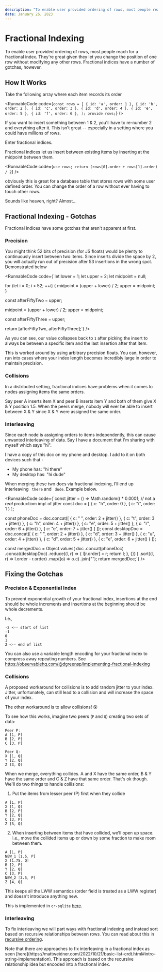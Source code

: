 ```yaml
---
description: "To enable user provided ordering of rows, most people reach for a fractional index. They're great given they let you change the position of one row without modifying any other rows. Fractional indices have a number of gotchas, however."
date: January 26, 2023
---
```



# Fractional Indexing

To enable user provided ordering of rows, most people reach for a fractional index. They're great given they let you change the position of one row without modifying any other rows. Fractional indices have a number of gotchas, however. 

## How It Works

Take the following array where each item records its order

<RunnableCode 
  code={`const rows = [
  { id: 'a', order: 1 },
  { id: 'b', order: 2 },
  { id: 'c', order: 3 },
  { id: 'd', order: 4 },
  { id: 'e', order: 5 },
  { id: 'f', order: 6 },
];
provide rows;`}
/>

If you want to insert something between 1 & 2, you'll have to re-number 2 and everything after it. This isn't great -- especially in a setting where you could have millions of rows.

Enter fractional indices.

Fractional indices let us insert between existing items by inserting at the midpoint between them.

<RunnableCode
  code={`use rows;
return (rows[0].order + rows[1].order) / 2`} />

obviously this is great for a database table that stores rows with some user defined order. You can change the order of a row without ever having to touch other rows.

Sounds like heaven, right? Almost...

## Fractional Indexing - Gotchas

Fractional indices have some gotchas that aren't apparent at first.

### Precision
You might think 52 bits of precision (for JS floats) would be plenty to continuously insert between two items. Since inserts divide the space by 2, you will actually run out of precision after 53 insertions in the wrong spot. Demonstrated below

<RunnableCode
  code={`let lower = 1;
let upper = 2;
let midpoint = null;

for (let i = 0; i < 52; ++i) {
  midpoint = (upper + lower) / 2;
  upper = midpoint;
}

const afterFiftyTwo = upper;

midpoint = (upper + lower) / 2;
upper = midpoint;

const afterFiftyThree = upper;

return [afterFiftyTwo, afterFiftyThree];`} />

As you can see, our value collapses back to `1` after picking the insert to always be between a specific item and the last insertion after that item.

This is worked around by using arbitrary precision floats. You can, however, run into cases where your index length becomes incredibly large in order to maintain precision.

### Collisions

In a distributed setting, fractional indices have problems when it comes to nodes assigning items the same orders.

Say peer A inserts item X and peer B inserts item Y and both of them give X & Y position 1.5. When the peers merge, nobody will ever be able to insert between X & Y since X & Y were assigned the same order.

### Interleaving

Since each node is assigning orders to items independently, this can cause unwanted interleaving of data.  Say I have a document that I'm sharing with myself which says "hi".

I have a copy of this doc on my phone and desktop. I add to it on both devices such that -

- My phone has: "hi there"
- My desktop has: "hi dude"

When merging these two docs via fractional indexing, I'll end up interleaving ` there` and ` dude`. Example below.

<RunnableCode code={`const jitter = () => Math.random() * 0.0001; // not a _real_ productiom impl of jitter
const doc = [
  { c: "h", order: 0 },
  { c: "i", order: 1 }
];

const phoneDoc = doc.concat([
  { c: " ", order: 2 + jitter() },
  { c: "t", order: 3 + jitter() },
  { c: "h", order: 4 + jitter() },
  { c: "e", order: 5 + jitter() },
  { c: "r", order: 6 + jitter() },
  { c: "e", order: 7 + jitter() }
]);
const desktopDoc = doc.concat([
  { c: " ", order: 2 + jitter() },
  { c: "d", order: 3 + jitter() },
  { c: "u", order: 4 + jitter() },
  { c: "d", order: 5 + jitter() },
  { c: "e", order: 6 + jitter() }
]);

const mergedDoc = Object.values(
  doc
    .concat(phoneDoc)
    .concat(desktopDoc)
    .reduce((l, r) => {
      l[r.order] = r;
      return l;
    }, {})
)
  .sort((l, r) => l.order - r.order)
  .map((o) => o.c)
  .join("");
return mergedDoc;`} />

## Fixing the Gotchas

### Precision & Exponential Index

To prevent exponential growth of your fractional index, insertions at the end should be whole increments and insertions at the beginning should be whole decrements.

I.e.,

```text
-2 <-- start of list
-1
0
1
2 <-- end of list
```

You can also use a variable length encoding for your fractional index to compress away repeating numbers. See https://observablehq.com/@dgreensp/implementing-fractional-indexing

### Collisions

A proposed workaround for collisions is to add random jitter to your index. Jitter, unfortunately, can still lead to a collision and will increase the space of your index.

The other workaround is to allow collisions! 😮

To see how this works, imagine two peers (`P` and `Q`) creating two sets of data:

```text
Peer P:
A [1, P]
B [2, P]
C [3, P]
```

```text
Peer Q:
X [1, Q]
Y [2, Q]
Z [3, Q]
```

When we merge, everything collides. A and X have the same order, B & Y have the same order and C & Z have that same order. That's ok though. We'll do two things to handle collisions:

1. Put the items from lesser peer (P) first when they collide

```text
A [1, P]
X [1, Q]
B [2, P]
Y [2, Q]
C [3, P]
Z [3, Q]
```

2. When inserting between items that have collided, we'll open up space. I.e., move the collided items up or down by some fraction to make room between them.

```text
A [1, P]
NEW_1 [1.5, P]
X [1.75, Q]
B [2, P]
Y [2, Q]
C [3, P]
NEW_2 [3.5, P]
Z [4, Q]
```

This keeps all the LWW semantics (order field is treated as a LWW register) and doesn't introduce anything new.

This is implemented in `cr-sqlite` [here](/cr-sqlite/api-methods/crsql_fract_as_ordered).

### Interleaving

To fix interleaving we will part ways with fractional indexing and instead sort based on recursive relationships between rows. You can read about this in [recursive ordering](/articles/recursive-ordering).

<Callout type="info">
Note that there are approaches to fix interleaving in a fractional index as seen [here](https://mattweidner.com/2022/10/21/basic-list-crdt.html#intro-string-implementation). This approach is based on the recursive relationship idea but encoded into a fractional index.
</Callout>


